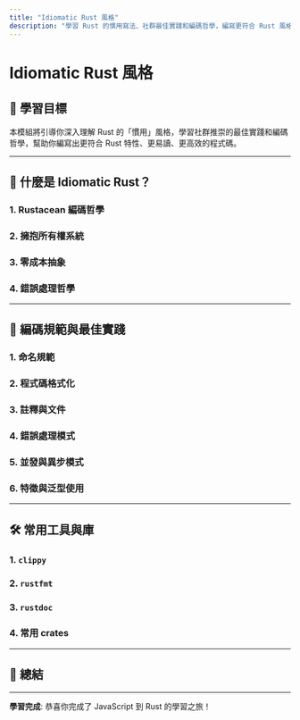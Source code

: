 ```yaml
---
title: "Idiomatic Rust 風格"
description: "學習 Rust 的慣用寫法、社群最佳實踐和編碼哲學，編寫更符合 Rust 風格的程式碼"
---
```


# Idiomatic Rust 風格

## 📖 學習目標

本模組將引導你深入理解 Rust 的「慣用」風格，學習社群推崇的最佳實踐和編碼哲學，幫助你編寫出更符合 Rust 特性、更易讀、更高效的程式碼。

---

## 🎯 什麼是 Idiomatic Rust？

### 1. Rustacean 編碼哲學

### 2. 擁抱所有權系統

### 3. 零成本抽象

### 4. 錯誤處理哲學

---

## 📝 編碼規範與最佳實踐

### 1. 命名規範

### 2. 程式碼格式化

### 3. 註釋與文件

### 4. 錯誤處理模式

### 5. 並發與異步模式

### 6. 特徵與泛型使用

---

## 🛠️ 常用工具與庫

### 1. `clippy`

### 2. `rustfmt`

### 3. `rustdoc`

### 4. 常用 crates

---

## 📝 總結

---

**學習完成**: 恭喜你完成了 JavaScript 到 Rust 的學習之旅！